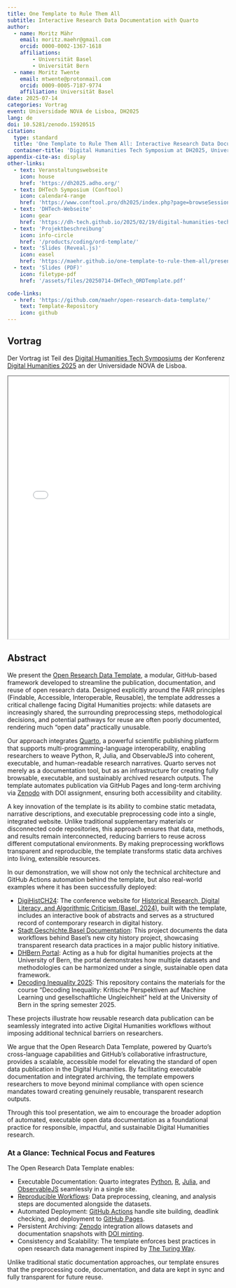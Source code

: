 ```yaml
---
title: One Template to Rule Them All
subtitle: Interactive Research Data Documentation with Quarto
author:
  - name: Moritz Mähr
    email: moritz.maehr@gmail.com
    orcid: 0000-0002-1367-1618
    affiliations:
        - Universität Basel
        - Universität Bern
  - name: Moritz Twente
    email: mtwente@protonmail.com
    orcid: 0009-0005-7187-9774
    affiliation: Universität Basel
date: 2025-07-14
categories: Vortrag
event: Universidade NOVA de Lisboa, DH2025
lang: de
doi: 10.5281/zenodo.15920515
citation:
  type: standard
  title: 'One Template to Rule Them All: Interactive Research Data Documentation with Quarto'
  container-title: 'Digital Humanities Tech Symposium at DH2025, Universidade NOVA de Lisboa'
appendix-cite-as: display
other-links:
  - text: Veranstaltungswebseite
    icon: house
    href: 'https://dh2025.adho.org/'
  - text: DHTech Symposium (Conftool)
    icon: calendar4-range
    href: 'https://www.conftool.pro/dh2025/index.php?page=browseSessions&form_session=299'
  - text: 'DHTech-Webseite'
    icon: gear
    href: 'https://dh-tech.github.io/2025/02/19/digital-humanities-tech-symposium/'
  - text: 'Projektbeschreibung'
    icon: info-circle
    href: '/products/coding/ord-template/'
  - text: 'Slides (Reveal.js)'
    icon: easel
    href: 'https://maehr.github.io/one-template-to-rule-them-all/presentation/slides.html'
  - text: 'Slides (PDF)'
    icon: filetype-pdf
    href: '/assets/files/20250714-DHTech_ORDTemplate.pdf'

code-links:
  - href: 'https://github.com/maehr/open-research-data-template/'
    text: Template-Repository
    icon: github
---
```


## Vortrag

Der Vortrag ist Teil des [Digital Humanities Tech Symposiums](https://dh-tech.github.io/2025/02/19/digital-humanities-tech-symposium/) der Konferenz [Digital Humanities 2025](https://dh2025.adho.org/) an der Universidade NOVA de Lisboa.

::: {.callout-tip title="Präsentation anzeigen (PDF)" icon="false" collapse="true"}
<iframe src="/assets/files/20250714-DHTech_ORDTemplate.pdf" width="100%" height="600px" loading="lazy" allowfullscreen title="One Template to Rule Them All">

This browser does not support PDFs. Please <a href="/assets/files/20250714-DHTech_ORDTemplate.pdf">download the PDF</a> to view it.

</iframe>
:::

## Abstract

We present the [Open Research Data Template](https://github.com/maehr/open-research-data-template), a modular, GitHub-based framework developed to streamline the publication, documentation, and reuse of open research data. Designed explicitly around the FAIR principles (Findable, Accessible, Interoperable, Reusable), the template addresses a critical challenge facing Digital Humanities projects: while datasets are increasingly shared, the surrounding preprocessing steps, methodological decisions, and potential pathways for reuse are often poorly documented, rendering much "open data" practically unusable.

Our approach integrates [Quarto](https://quarto.org/), a powerful scientific publishing platform that supports multi-programming-language interoperability, enabling researchers to weave Python, R, Julia, and ObservableJS into coherent, executable, and human-readable research narratives. Quarto serves not merely as a documentation tool, but as an infrastructure for creating fully browsable, executable, and sustainably archived research outputs. The template automates publication via GitHub Pages and long-term archiving via [Zenodo](https://zenodo.org/) with DOI assignment, ensuring both accessibility and citability.

A key innovation of the template is its ability to combine static metadata, narrative descriptions, and executable preprocessing code into a single, integrated website. Unlike traditional supplementary materials or disconnected code repositories, this approach ensures that data, methods, and results remain interconnected, reducing barriers to reuse across different computational environments. By making preprocessing workflows transparent and reproducible, the template transforms static data archives into living, extensible resources.

In our demonstration, we will show not only the technical architecture and GitHub Actions automation behind the template, but also real-world examples where it has been successfully deployed:

-   [DigiHistCH24](https://digihistch24.github.io/): The conference website for [Historical Research, Digital Literacy, and Algorithmic Criticism (Basel, 2024)](/products/digital-history/digihistch24/), built with the template, includes an interactive book of abstracts and serves as a structured record of contemporary research in digital history.
-   [Stadt.Geschichte.Basel Documentation](https://dokumentation.stadtgeschichtebasel.ch/): This project documents the data workflows behind Basel's new city history project, showcasing transparent research data practices in a major public history initiative.
-   [DHBern Portal](https://dhbern.github.io/): Acting as a hub for digital humanities projects at the University of Bern, the portal demonstrates how multiple datasets and methodologies can be harmonized under a single, sustainable open data framework.
-   [Decoding Inequality 2025](https://dhbern.github.io/decoding-inequality-2025/): This repository contains the materials for the course "Decoding Inequality: Kritische Perspektiven auf Machine Learning und gesellschaftliche Ungleichheit" held at the University of Bern in the spring semester 2025.

These projects illustrate how reusable research data publication can be seamlessly integrated into active Digital Humanities workflows without imposing additional technical barriers on researchers.

We argue that the Open Research Data Template, powered by Quarto’s cross-language capabilities and GitHub’s collaborative infrastructure, provides a scalable, accessible model for elevating the standard of open data publication in the Digital Humanities. By facilitating executable documentation and integrated archiving, the template empowers researchers to move beyond minimal compliance with open science mandates toward creating genuinely reusable, transparent research outputs.

Through this tool presentation, we aim to encourage the broader adoption of automated, executable open data documentation as a foundational practice for responsible, impactful, and sustainable Digital Humanities research.

### At a Glance: Technical Focus and Features

The Open Research Data Template enables:

-   Executable Documentation: Quarto integrates [Python](https://quarto.org/docs/computations/python.html), [R](https://quarto.org/docs/computations/r.html), [Julia](https://quarto.org/docs/computations/julia.html), and [ObservableJS](https://quarto.org/docs/computations/ojs.html) seamlessly in a single site.
-   [Reproducible Workflows](https://book.the-turing-way.org/reproducible-research/reproducible-research): Data preprocessing, cleaning, and analysis steps are documented alongside the datasets.
-   Automated Deployment: [GitHub Actions](https://github.com/features/actions) handle site building, deadlink checking, and deployment to [GitHub Pages](https://pages.github.com/).
-   Persistent Archiving: [Zenodo](https://zenodo.org/) integration allows datasets and documentation snapshots with [DOI minting](https://help.zenodo.org/docs/deposit/describe-records/reserve-doi/).
-   Consistency and Scalability: The template enforces best practices in open research data management inspired by [The Turing Way](https://book.the-turing-way.org/).

Unlike traditional static documentation approaches, our template ensures that the preprocessing code, documentation, and data are kept in sync and fully transparent for future reuse.